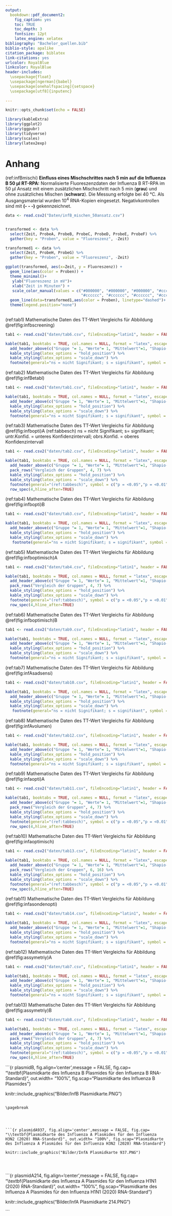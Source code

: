---
output:
  bookdown::pdf_document2:
    fig_caption: yes
    toc: TRUE
    toc_depth: 3
    fontsize: 12pt
    latex_engine: xelatex
bibliography: "Bachelor_quellen.bib"
biblio-style: apalike
citation_package: biblatex
link-citations: yes
urlcolor: RoyalBlue
linkcolor: RoyalBlue
header-includes:
  \usepackage{float}
  \usepackage[ngerman]{babel}
  \usepackage[onehalfspacing]{setspace}
  \usepackage[utf8]{inputenc}
  
---

```{r setup5, include=FALSE}
knitr::opts_chunk$set(echo = FALSE)

library(kableExtra)
library(ggplot2)
library(ggpubr)
library(tidyverse)
library(scales)
library(latex2exp)

```

\pagebreak

# Anhang

(ref:infBmischi) **Einfluss eines Mischschrittes nach 5 min auf die Influenza B 50 µl RT-RPA:** Normalisierte Fluoreszenzdaten der Influenza B RT-RPA im 50 µl Ansatz mit einem zusätzlichen Mischschritt nach 5 min (**grau**) und ohne zusätzliches Mischen (**schwarz**). Die Messung erfolgte bei 40 °C. Als Ausgangsmaterial wurden 10^4^ RNA-Kopien eingesetzt. Negativkontrollen sind mit **(- - -)** gekennzeichnet.

```{r infBmischi50, fig.show='hold',  out.width= "70%", message = FALSE, fig.cap="(ref:infBmischi)", fig.align='center', fig.scap="Einfluss eines Mischschrittes nach 5 min auf die Influenza B 50 µl RT-RPA"}

data <- read.csv2("Daten/infB_mischen_50ansatz.csv")


transformed <- data %>% 
  select(Zeit, ProbeA, ProbeB, ProbeC, ProbeD, ProbeE, ProbeF) %>%
  gather(key = "Proben", value = "Fluoreszenz", -Zeit)

transformed1 <- data %>% 
  select(Zeit, ProbeH, ProbeG) %>%
  gather(key = "Proben", value = "Fluoreszenz", -Zeit)

ggplot(transformed, aes(x=Zeit, y = Fluoreszenz)) +
  geom_line(aes(color = Proben)) +
  theme_minimal()+
   ylab("Fluoreszenz in mV")+
   xlab("Zeit in Minuten") +
   scale_color_manual(values = c("#000000", "#000000", "#000000", "#cccccc", "#cccccc", "#cccccc", "#000000", "#cccccc",
                                 "#cccccc", "#cccccc", "#cccccc", "#cccccc"))+
  geom_line(data=transformed1,aes(color = Proben), linetype="dashed")+
  theme(legend.position="none")
  
```



(ref:tab1) Mathematische Daten des TT-Wert Vergleichs für Abbildung \@ref(fig:infbscreening)
```{r tabeins}

tab1 <- read.csv2("daten/tab6.csv", fileEncoding="latin1", header = FALSE)

kable(tab1, booktabs = TRUE, col.names = NULL, format = "latex", escape = FALSE, caption = "(ref:tab1)") %>%
  add_header_above(c("Gruppe "= 1, "Werte"= 1, "Mittelwert"=1, "Shapio-Wilk-Test" =1, "Levene-Test"=1, "T-Test"=1, "Aussage"=1), line_sep=0) %>%
  kable_styling(latex_options = "hold_position") %>%
  kable_styling(latex_options = "scale_down") %>%
  footnote(general="ns = nicht Signifikant; s = signifikant", symbol = c("p = <0.05","p = <0.01", "p = <0.001"), symbol_manual = c('*', '**', '***'), fixed_small_size = TRUE, general_title = "Notiz:", escape= FALSE, footnote_as_chunk =TRUE)
```


(ref:tab2) Mathematische Daten des TT-Wert Vergleichs für Abbildung \@ref(fig:infBetabl)
```{r tabzwei}

tab1 <- read.csv2("daten/tab1.csv", fileEncoding="latin1", header = FALSE)

kable(tab1, booktabs = TRUE, col.names = NULL, format = "latex", escape = FALSE, caption = "(ref:tab2)") %>%
  add_header_above(c("Gruppe "= 1, "Werte"= 1, "Mittelwert"=1, "Shapio-Wilk-Test" =1, "Levene-Test"=1, "T-Test"=1, "Aussage"=1), line_sep=0) %>%
  kable_styling(latex_options = "hold_position") %>%
  kable_styling(latex_options = "scale_down") %>%
  footnote(general="ns = nicht Signifikant; s = signifikant", symbol = c("p = <0.05","p = <0.01", "p = <0.001"), symbol_manual = c('*', '**', '***'), fixed_small_size = TRUE, general_title = "Notiz:", escape= FALSE, footnote_as_chunk =TRUE)
```


(ref:tab3) Mathematische Daten des TT-Wert Vergleichs für Abbildung \@ref(fig:infbopti)A
(ref:tabbesch) ns = nicht Signifikant; s= signifikant; untr.Konfid. = unteres Konfidenzintervall; obrs.Konfid. = oberes Konfidenzintervall
```{r tabdrei}

tab1 <- read.csv2("daten/tab2.csv", fileEncoding="latin1", header = FALSE)

kable(tab1, booktabs = TRUE, col.names = NULL, format = "latex", escape = FALSE, align = "c", caption = "(ref:tab3)") %>%
  add_header_above(c("Gruppe "= 1, "Werte"= 1, "Mittelwert"=1, "Shapio-Wilk-Test" =1, "Levene-Test"=1, "Anova-Test"=1), line_sep=0) %>%
  pack_rows("Vergleich der Gruppen", 4, 7) %>%
  kable_styling(latex_options = "hold_position") %>%
  kable_styling(latex_options = "scale_down") %>%
  footnote(general="(ref:tabbesch)", symbol = c("p = <0.05","p = <0.01", "p = <0.001"), symbol_manual = c('*', '**', '***'), fixed_small_size = TRUE, general_title = "Notiz:", escape= FALSE, footnote_as_chunk =TRUE, threeparttable = TRUE) %>%
  row_spec(4,hline_after=TRUE)
```


(ref:tab4) Mathematische Daten des TT-Wert Vergleichs für Abbildung \@ref(fig:infbopti)B
```{r tabvier}

tab1 <- read.csv2("daten/tab3.csv", fileEncoding="latin1", header = FALSE)

kable(tab1, booktabs = TRUE, col.names = NULL, format = "latex", escape = FALSE, align = "c", caption = "(ref:tab4)") %>%
  add_header_above(c("Gruppe "= 1, "Werte"= 1, "Mittelwert"=1, "Shapio-Wilk-Test" =1, "Levene-Test"=1, "Anova-Test"=1), line_sep=0) %>%
  kable_styling(latex_options = "hold_position") %>%
  kable_styling(latex_options = "scale_down") %>%
   footnote(general="ns = nicht Signifikant; s = signifikant", symbol = c("p = <0.05","p = <0.01", "p = <0.001"), symbol_manual = c('*', '**', '***'), fixed_small_size = TRUE, general_title = "Notiz:", escape= FALSE, footnote_as_chunk =TRUE)
```

(ref:tab5) Mathematische Daten des TT-Wert Vergleichs für Abbildung \@ref(fig:infboptimisch)A
```{r tabfunf}

tab1 <- read.csv2("daten/tab4.csv", fileEncoding="latin1", header = FALSE)

kable(tab1, booktabs = TRUE, col.names = NULL, format = "latex", escape = FALSE, align = "c", caption = "(ref:tab5)") %>%
  add_header_above(c("Gruppe "= 1, "Werte"= 1, "Mittelwert"=1, "Shapio-Wilk-Test" =1, "Levene-Test"=1, "Anova-Test"=1), line_sep=0) %>%
  pack_rows("Vergleich der Gruppen", 4, 7) %>%
  kable_styling(latex_options = "hold_position") %>%
  kable_styling(latex_options = "scale_down") %>%
  footnote(general="(ref:tabbesch)", symbol = c("p = <0.05","p = <0.01", "p = <0.001"), symbol_manual = c('*', '**', '***'), fixed_small_size = TRUE, general_title = "Notiz:", escape= FALSE, footnote_as_chunk =TRUE, threeparttable = TRUE) %>%
  row_spec(4,hline_after=TRUE)
```

(ref:tab6) Mathematische Daten des TT-Wert Vergleichs für Abbildung \@ref(fig:infboptimisch)B
```{r tabsechs}

tab1 <- read.csv2("daten/tab9.csv", fileEncoding="latin1", header = FALSE)

kable(tab1, booktabs = TRUE, col.names = NULL, format = "latex", escape = FALSE, caption = "(ref:tab6)") %>%
  add_header_above(c("Gruppe "= 1, "Werte"= 1, "Mittelwert"=1, "Shapio-Wilk-Test" =1, "Levene-Test"=1, "T-Test"=1, "Aussage"=1), line_sep=0) %>%
  kable_styling(latex_options = "hold_position") %>%
  kable_styling(latex_options = "scale_down") %>%
  footnote(general="ns = nicht Signifikant; s = signifikant", symbol = c("p = <0.05","p = <0.01", "p = <0.001"), symbol_manual = c('*', '**', '***'), fixed_small_size = TRUE, general_title = "Notiz:", escape= FALSE, footnote_as_chunk =TRUE)
```

(ref:tab7) Mathematische Daten des TT-Wert Vergleichs für Abbildung \@ref(fig:infAsadsensi)
```{r tabsieben}

tab1 <- read.csv2("daten/tab10.csv", fileEncoding="latin1", header = FALSE)

kable(tab1, booktabs = TRUE, col.names = NULL, format = "latex", escape = FALSE, align = "c", caption = "(ref:tab7)") %>%
  add_header_above(c("Gruppe "= 1, "Werte"= 1, "Mittelwert"=1, "Shapio-Wilk-Test" =1, "Levene-Test"=1, "Anova-Test"=1), line_sep=0) %>%
  kable_styling(latex_options = "hold_position") %>%
  kable_styling(latex_options = "scale_down") %>%
   footnote(general="ns = nicht Signifikant; s = signifikant", symbol = c("p = <0.05","p = <0.01", "p = <0.001"), symbol_manual = c('*', '**', '***'), fixed_small_size = TRUE, general_title = "Notiz:", escape= FALSE, footnote_as_chunk =TRUE)
```

(ref:tab8) Mathematische Daten des TT-Wert Vergleichs für Abbildung \@ref(fig:infAvolumen)
```{r tabacht}

tab1 <- read.csv2("daten/tab12.csv", fileEncoding="latin1", header = FALSE)

kable(tab1, booktabs = TRUE, col.names = NULL, format = "latex", escape = FALSE, caption = "(ref:tab8)") %>%
  add_header_above(c("Gruppe "= 1, "Werte"= 1, "Mittelwert"=1, "Shapio-Wilk-Test" =1, "Levene-Test"=1, "T-Test"=1, "Aussage"=1), line_sep=0) %>%
  kable_styling(latex_options = "hold_position") %>%
  kable_styling(latex_options = "scale_down") %>%
  footnote(general="ns = nicht Signifikant; s = signifikant", symbol = c("p = <0.05","p = <0.01", "p = <0.001"), symbol_manual = c('*', '**', '***'), fixed_small_size = TRUE, general_title = "Notiz:", escape= FALSE, footnote_as_chunk =TRUE)
```

(ref:tab9) Mathematische Daten des TT-Wert Vergleichs für Abbildung \@ref(fig:infaopti)A
```{r tabneun}

tab1 <- read.csv2("daten/tab11.csv", fileEncoding="latin1", header = FALSE)

kable(tab1, booktabs = TRUE, col.names = NULL, format = "latex", escape = FALSE, align = "c", caption = "(ref:tab9)") %>%
  add_header_above(c("Gruppe "= 1, "Werte"= 1, "Mittelwert"=1, "Shapio-Wilk-Test" =1, "Levene-Test"=1, "Anova-Test"=1), line_sep=0) %>%
  pack_rows("Vergleich der Gruppen", 4, 7) %>%
  kable_styling(latex_options = "hold_position") %>%
  kable_styling(latex_options = "scale_down") %>%
  footnote(general="(ref:tabbesch)", symbol = c("p = <0.05","p = <0.01", "p = <0.001"), symbol_manual = c('*', '**', '***'), fixed_small_size = TRUE, general_title = "Notiz:", escape= FALSE, footnote_as_chunk =TRUE, threeparttable = TRUE) %>%
  row_spec(4,hline_after=TRUE)
```

(ref:tab10) Mathematische Daten des TT-Wert Vergleichs für Abbildung \@ref(fig:infaoptimisch)
```{r tabzehn}

tab1 <- read.csv2("daten/tab13.csv", fileEncoding="latin1", header = FALSE)

kable(tab1, booktabs = TRUE, col.names = NULL, format = "latex", escape = FALSE, align = "c", caption = "(ref:tab10)") %>%
  add_header_above(c("Gruppe "= 1, "Werte"= 1, "Mittelwert"=1, "Shapio-Wilk-Test" =1, "Levene-Test"=1, "Anova-Test"=1), line_sep=0) %>%
  pack_rows("Vergleich der Gruppen", 6, 16) %>%
  kable_styling(latex_options = "hold_position") %>%
  kable_styling(latex_options = "scale_down") %>%
  footnote(general="(ref:tabbesch)", symbol = c("p = <0.05","p = <0.01", "p = <0.001"), symbol_manual = c('*', '**', '***'), fixed_small_size = TRUE, general_title = "Notiz:", escape= FALSE, footnote_as_chunk =TRUE, threeparttable = TRUE) %>%
  row_spec(6,hline_after=TRUE)
```

(ref:tab11) Mathematische Daten des TT-Wert Vergleichs für Abbildung \@ref(fig:infasondenopti)
```{r tabelf}

tab1 <- read.csv2("daten/tab14.csv", fileEncoding="latin1", header = FALSE)

kable(tab1, booktabs = TRUE, col.names = NULL, format = "latex", escape = FALSE, caption = "(ref:tab11)") %>%
  add_header_above(c("Gruppe "= 1, "Werte"= 1, "Mittelwert"=1, "Shapio-Wilk-Test" =1, "Levene-Test"=1, "T-Test"=1, "Aussage"=1), line_sep=0) %>%
  kable_styling(latex_options = "hold_position") %>%
  kable_styling(latex_options = "scale_down") %>%
  footnote(general="ns = nicht Signifikant; s = signifikant", symbol = c("p = <0.05","p = <0.01", "p = <0.001"), symbol_manual = c('*', '**', '***'), fixed_small_size = TRUE, general_title = "Notiz:", escape= FALSE, footnote_as_chunk =TRUE)
```

(ref:tab12) Mathematische Daten des TT-Wert Vergleichs für Abbildung \@ref(fig:assymetriy)A
```{r tabzwelf}

tab1 <- read.csv2("daten/tab7.csv", fileEncoding="latin1", header = FALSE)

kable(tab1, booktabs = TRUE, col.names = NULL, format = "latex", escape = FALSE, caption = "(ref:tab12)") %>%
  add_header_above(c("Gruppe "= 1, "Werte"= 1, "Mittelwert"=1, "Shapio-Wilk-Test" =1, "Levene-Test"=1, "T-Test"=1, "Aussage"=1), line_sep=0) %>%
  kable_styling(latex_options = "hold_position") %>%
  kable_styling(latex_options = "scale_down") %>%
  footnote(general="ns = nicht Signifikant; s = signifikant", symbol = c("p = <0.05","p = <0.01", "p = <0.001"), symbol_manual = c('*', '**', '***'), fixed_small_size = TRUE, general_title = "Notiz:", escape= FALSE, footnote_as_chunk =TRUE)
```

(ref:tab13) Mathematische Daten des TT-Wert Vergleichs für Abbildung \@ref(fig:assymetriy)B
```{r tabdreizehn}

tab1 <- read.csv2("daten/tab8.csv", fileEncoding="latin1", header = FALSE)

kable(tab1, booktabs = TRUE, col.names = NULL, format = "latex", escape = FALSE, align = "c", caption = "(ref:tab13)") %>%
  add_header_above(c("Gruppe "= 1, "Werte"= 1, "Mittelwert"=1, "Shapio-Wilk-Test" =1, "Levene-Test"=1, "Anova-Test"=1), line_sep=0) %>%
  pack_rows("Vergleich der Gruppen", 4, 7) %>%
  kable_styling(latex_options = "hold_position") %>%
  kable_styling(latex_options = "scale_down") %>%
  footnote(general="(ref:tabbesch)", symbol = c("p = <0.05","p = <0.01", "p = <0.001"), symbol_manual = c('*', '**', '***'), fixed_small_size = TRUE, general_title = "Notiz:", escape= FALSE, footnote_as_chunk =TRUE, threeparttable = TRUE) %>%
  row_spec(4,hline_after=TRUE)
```

\pagebreak




```{r plasmidB, fig.align='center',message = FALSE, fig.cap= "\\textbf{Plasmidkarte des Influenza B Plasmides für den Influenza B RNA-Standard}", out.width= "100%",  fig.scap="Plasmidkarte des Influenza B Plasmides"}

knitr::include_graphics("Bilder/InfB Plasmidkarte.PNG")




```

\pagebreak




```{r plasmidA937, fig.align='center',message = FALSE, fig.cap= "\\textbf{Plasmidkarte des Influenza A Plasmides für den Influenza H3N2 (2020) RNA-Standard}", out.width= "100%", fig.scap="Plasmidkarte des Influenza A Plasmides für den Influenza H3N2 (2020) RNA-Standard"}

knitr::include_graphics("Bilder/InfA Plasmidkarte 937.PNG")




```

\pagebreak



```{r plasmidA214, fig.align='center',message = FALSE, fig.cap= "\\textbf{Plasmidkarte des Influenza A Plasmides für den Influenza H1N1 (2020) RNA-Standard}", out.width= "100%",  fig.scap="Plasmidkarte des Influenza A Plasmides für den Influenza H1N1 (2020) RNA-Standard"}

knitr::include_graphics("Bilder/InfA Plasmidkarte 214.PNG")




```


\pagebreak


 \textcolor{white}{Die Zyklenanzahl. Ab einer gewissen Produktmenge (ca. 0,3-1 pmol) kommt es zu einem Plateaueffekt, bei dem die Vermehrungsrate stark abnimmt. Dies hat verschiedene Gründe: Die Akkumulation von Endprodukten (DNA, Pyrophosphat) verlangsamt die Synthese, die Wahrscheinlichkeit des
Reannealing zweier fertiger DNA-Stränge reduziert die Neusynthese, die Substratkonzentration
nimmt ab (vor allem die Menge an intakten Nucleotiden), die Menge an intakter Polymerase nimmt
ab, es kommt zur Kompetition mit unspezifischen Produkten (wie Primerdimeren) und zur verstärkten Fehlhybridisierung. Tatsache ist, dass in diesem Moment die Zahl falscher Produkte steigt und
damit der Hintergrund. Außerdem tendiert das Produkt bei zu vielen Zyklen zum “Schmieren”, d.h.
neben dem gewünschten Produkt entstehen immer mehr falsche Produkte, die sich meist vom richtigen durch ihre Länge unterscheiden und auf dem Agarosegel später als Schmier ober- und unterhalb
der richtigen Bande sichtbar werden. Daher passt man für die besten Ergebnisse die Zahl der Zyklen
so an, dass die PCR beendet wird, wenn das Plateau erreicht wird. Viel hilft hier nicht viel. Temperaturabhängige Aktivität der Taq-Polymerase. Obwohl die thermostabilen Polymerasen ihr
Arbeitsoptimum im Bereich um 70 ˚C haben (bei der Taq liegt es bei 74 ˚C), sind sie auch bei anderen Temperaturen nicht inaktiv. So zeigt die Taq-Polymerase bei 70 ˚C eine Einbaurate von ca. 2800
Nucleotiden/min, bei 55 ˚C noch 1400 Nucleotiden/min, bei 37 ˚C 90 Nucleotiden/min und bei
22 ˚C immerhin noch etwa 15 Nucleotiden/min. Dies ermöglicht es beispielsweise, Programme mit
einem einzigen Annealing/Elongationsschritt bei 60 ˚C zu verwenden. Während die Restaktivität bei
niedrigen Temperaturen bei Verwendung der Taq-Polymerase kein Problem ist und die Ansätze nach
der Amplifikation problemlos bei Raumtemperatur über Nacht in der PCR-Maschine stehen können,
ohne sich zu verändern,
} 






